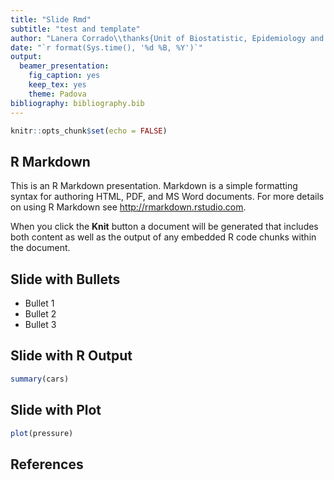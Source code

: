 ```yaml
---
title: "Slide Rmd"
subtitle: "test and template"
author: "Lanera Corrado\\thanks{Unit of Biostatistic, Epidemiology and Public Healt\\newline Department of Cardiac, Thoracic and Vascular Sciences (University of Padua)}"
date: "`r format(Sys.time(), '%d %B, %Y')`"
output: 
  beamer_presentation: 
    fig_caption: yes
    keep_tex: yes
    theme: Padova
bibliography: bibliography.bib
---
```


```r
knitr::opts_chunk$set(echo = FALSE)
```

## R Markdown

This is an R Markdown presentation. Markdown is a simple formatting syntax for authoring HTML, PDF, and MS Word documents. For more details on using R Markdown see <http://rmarkdown.rstudio.com>.

When you click the **Knit** button a document will be generated that includes both content as well as the output of any embedded R code chunks within the document.

## Slide with Bullets

- Bullet 1
- Bullet 2
- Bullet 3

## Slide with R Output

```r
summary(cars)
```

## Slide with Plot

```r
plot(pressure)
```

## References
